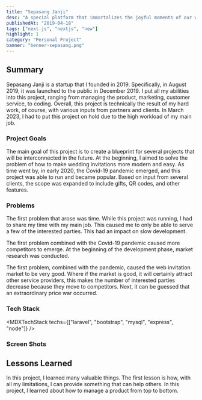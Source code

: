 ```yaml
---
title: "Sepasang Janji"
desc: "A special platform that immortalizes the joyful moments of our wedding in the form of an interactive digital wedding invitation site."
publishedAt: "2019-04-18"
tags: ["next.js", "nextjs", "new"]
highlight: 1
category: "Personal Project"
banner: "benner-sepasang.png"
---
```


## Summary

Sepasang Janji is a startup that I founded in 2019. Specifically, in August 2019, it was launched to the public in December 2019. I put all my abilities into this project, ranging from managing the product, marketing, customer service, to coding. Overall, this project is technically the result of my hard work, of course, with various inputs from partners and clients. In March 2023, I had to put this project on hold due to the high workload of my main job.

### Project Goals

The main goal of this project is to create a blueprint for several projects that will be interconnected in the future. At the beginning, I aimed to solve the problem of how to make wedding invitations more modern and easy. As time went by, in early 2020, the Covid-19 pandemic emerged, and this project was able to run and became popular. Based on input from several clients, the scope was expanded to include gifts, QR codes, and other features.

### Problems

The first problem that arose was time. While this project was running, I had to share my time with my main job. This caused me to only be able to serve a few of the interested parties. This had an impact on slow development.

The first problem combined with the Covid-19 pandemic caused more competitors to emerge. At the beginning of the development phase, market research was conducted.

The first problem, combined with the pandemic, caused the web invitation market to be very good. Where if the market is good, it will certainly attract other service providers, this makes the number of interested parties decrease because they move to competitors. Next, it can be guessed that an extraordinary price war occurred.

### Tech Stack

<MDXTechStack techs={["laravel", "bootstrap", "mysql", "express", "node"]} />

### Screen Shots

<GridMdx>
  <GridItemMdx>
    <MdxImage src="/images/contents/sepasang-1.png" alt="Sepasang Landing" />
  </GridItemMdx>
  <GridItemMdx>
    <MdxImage
      src="/images/contents/sepasang-3.png"
      alt="Sepasang porto invitation"
    />
  </GridItemMdx>
  <GridItemMdx>
    <MdxImage src="/images/contents/sepasang-2.png" alt="Sepasang porto" />
  </GridItemMdx>
  <GridItemMdx>
    <MdxImage src="/images/contents/sepasang-4.png" alt="Sepasang porto auth" />
    <MdxImage
      src="/images/contents/sepasang-5.png"
      alt="Sepasang porto dasboard"
    />
    <MdxImage src="/images/contents/sepasang-6.png" alt="Sepasang porto set" />
  </GridItemMdx>
</GridMdx>

## Lessons Learned

In this project, I learned many valuable things. The first lesson is how, with all my limitations, I can provide something that can help others. In this project, I learned about how to manage a product from top to bottom.
